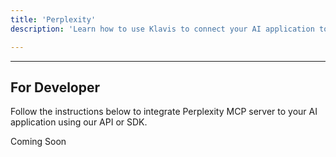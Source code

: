 ```yaml
---
title: 'Perplexity'
description: 'Learn how to use Klavis to connect your AI application to Perplexity MCP Server'

---
```



<NoCodeSnippet />

---

## For Developer

Follow the instructions below to integrate Perplexity MCP server to your AI application using our API or SDK.

Coming Soon 